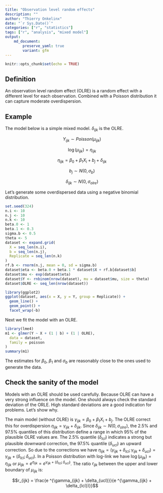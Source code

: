 ```yaml
---
title: "Observation level random effects"
description: ""
author: "Thierry Onkelinx"
date: "`r Sys.Date()`"
categories: ["r", "statistics"]
tags: ["r", "analysis", "mixed model"]
output: 
    md_document:
        preserve_yaml: true
        variant: gfm
---
```


```r
knitr::opts_chunk$set(echo = TRUE)
```

## Definition

An observation level random effect (OLRE) is a random effect with a different level for each observation. 
Combined with a Poisson distribution it can capture moderate overdispersion.

## Example

The model below is a simple mixed model. 
$\delta_{ijk}$ is the OLRE.

$$Y_{ijk} \sim Poisson(\mu_{ijk})$$

$$\log(\mu_{ijk}) = \eta_{ijk}$$

$$\eta_{ijk} = \beta_0 + \beta_1 X_i + b_j + \delta_{ijk}$$

$$b_j \sim N(0, \sigma_b)$$

$$\delta_{ijk} \sim N(0, \sigma_{olre})$$

Let's generate some overdispersed data using a negative binomial distribution.

```r
set.seed(324)
n.i <- 10
n.j <- 10
n.k <- 10
beta.0 <- 1
beta.1 <- 0.3
sigma.b <- 0.5
theta <- 5
dataset <- expand.grid(
  X = seq_len(n.i),
  b = seq_len(n.j),
  Replicate = seq_len(n.k)
)
rf.b <- rnorm(n.j, mean = 0, sd = sigma.b)
dataset$eta <- beta.0 + beta.1 * dataset$X + rf.b[dataset$b]
dataset$mu <- exp(dataset$eta)
dataset$Y <- rnbinom(nrow(dataset), mu = dataset$mu, size = theta)
dataset$OLRE <- seq_len(nrow(dataset))
```

```r
library(ggplot2)
ggplot(dataset, aes(x = X, y = Y, group = Replicate)) +
  geom_line() +
  geom_point() +
  facet_wrap(~b)
```

Next we fit the model with an OLRE.

```r
library(lme4)
m1 <- glmer(Y ~ X + (1 | b) + (1 | OLRE),
  data = dataset,
  family = poisson
)
summary(m1)
```

The estimates for $\beta_0$, $\beta_1$ and $\sigma_b$ are reasonably close to the ones used to generate the data.

## Check the sanity of the model

Models with an OLRE should be used carefully. 
Because OLRE can have a very strong influence on the model. 
One should always check the standard deviation of the ORLE. 
High standard deviations are a good indication for problems. 
Let's show why.

The main model (without OLRE) is $\gamma_{ijk} = \beta_0 + \beta_1 X_i + b_j$. 
The OLRE correct this for overdispersion $\eta_{ijk} = \gamma_{ijk} + \delta_{ijk}$.
Since $\delta_{ijk} \sim N(0, \sigma_{olre})$, the 2.5% and 97.5% quantiles of this distribution define a range in which 95% of the plausible OLRE values are. 
The 2.5% quantile ($\delta_{lcl}$) indicates a strong but plausible downward correction, the 97.5% quantile  ($\delta_{ucl}$) an upward correction. 
So due to the corrections we have $\eta_{ijk} = (\gamma_{ijk} + \delta_{lcl}; \gamma_{ijk} + \delta_{ucl}) = \gamma_{ijk} + (\delta_{lcl};\delta_{ucl})$.
In a Poisson distribution with log-link we have $\log(\mu_{ijk}) = \eta_{ijk}$ or $\mu_{ijk} = e ^{\eta_{ijk}} = e ^{\gamma_{ijk} + (\delta_{lcl};\delta_{ucl})}$. 
The ratio $r_{ijk}$ between the upper and lower boundary of $\mu_{ijk}$ is:

$$r_{ijk} = \frac{e ^{\gamma_{ijk} + \delta_{ucl}}}{e ^{\gamma_{ijk} + \delta_{lcl})}}$$
